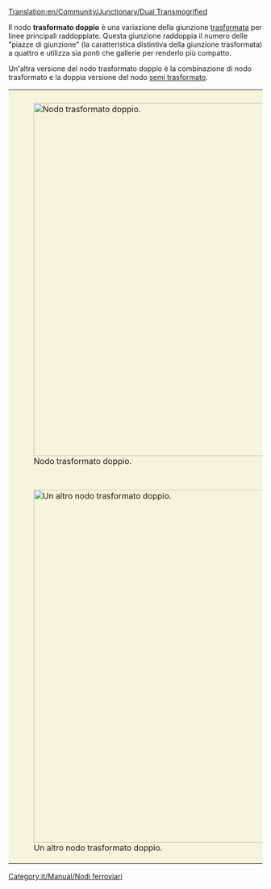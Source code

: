 [[Translation:en/Community/Junctionary/Dual Transmogrified]]

{{it/Community/Junctionary/Nodi ferroviari}}
{{it/Community/Junctionary/Requisiti nodo|Elevato|4|1|1|2.5|1|1|1|1|0|0|3||i treni guasti bloccano solo una linea.|
* Può gestire una grande quantità di traffico.
}}

Il nodo '''trasformato doppio''' è una variazione della giunzione [[it/Community/Junctionary/Trasformato|trasformata]] per linee principali raddoppiate. Questa giunzione raddoppia il numero delle "piazze di giunzione" (la caratteristica distintiva della giunzione trasformata) a quattro e utilizza sia ponti che gallerie per renderlo più compatto.

Un'altra versione del nodo trasformato doppio è la combinazione di nodo trasformato e la doppia versione del nodo [[it/Community/Junctionary/Semi trasformato|semi trasformato]].

{|style="border: 0px; margin: 5px auto 25px auto; Border-collapse: separate" cellspacing="10"
|style="padding: 10px 10px 5px; 10px; background-color: #F5F5DC;"|[[File:en/Community/Junctionary/Dual Transmog Junction.png|center|thumb|700px|Nodo trasformato doppio.]]
|-
|style="padding: 10px 10px 5px; 10px; background-color: #F5F5DC;"|[[File:en/Community/Junctionary/Dual Transmog Junction 2.png|center|thumb|700px|Un altro nodo trasformato doppio.]]
|}

[[Category:it/Manual/Nodi ferroviari]]